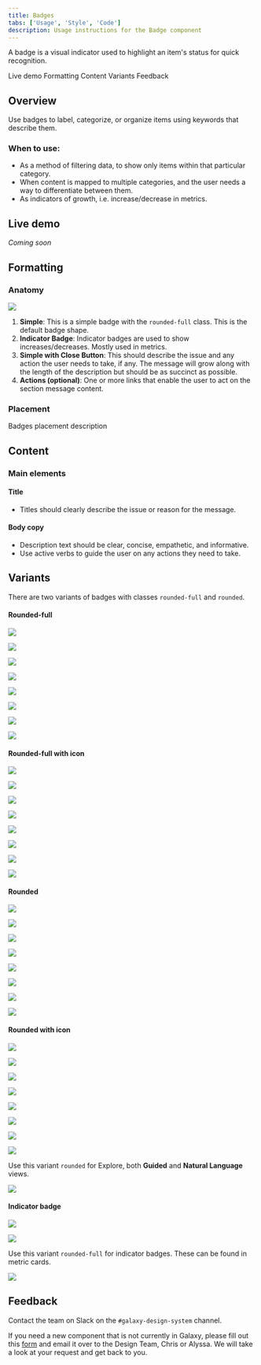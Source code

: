 ```yaml
---
title: Badges
tabs: ['Usage', 'Style', 'Code']
description: Usage instructions for the Badge component
---
```


<PageDescription>

A badge is a visual indicator used to highlight an item's status for quick recognition.

</PageDescription>

<AnchorLinks>

<AnchorLink>Live demo</AnchorLink>
<AnchorLink>Formatting</AnchorLink>
<AnchorLink>Content</AnchorLink>
<AnchorLink>Variants</AnchorLink>
<AnchorLink>Feedback</AnchorLink>

</AnchorLinks>

## Overview

Use badges to label, categorize, or organize items using keywords that describe them.

### When to use:

- As a method of filtering data, to show only items within that particular category.
- When content is mapped to multiple categories, and the user needs a way to differentiate between them.
- As indicators of growth, i.e. increase/decrease in metrics. 

## Live demo

*Coming soon*

## Formatting

### Anatomy

<Row>
<Column colLg={10}>

<img src="https://res.cloudinary.com/dgcfg5cwe/image/upload/v1643659538/badges_uheraa.svg"></img>

</Column>
</Row>


1. **Simple**: This is a simple badge with the ```rounded-full``` class. This is the default badge shape.
2. **Indicator Badge**: Indicator badges are used to show increases/decreases. Mostly used in metrics. 
3. **Simple with Close Button**: This should describe the issue and any action the user needs to take, if any. The message will grow along with the length of the description but should be as succinct as possible.
3. **Actions (optional)**: One or more links that enable the user to act on the section message content.

### Placement

Badges placement description

## Content

### Main elements

#### Title

- Titles should clearly describe the issue or reason for the message.

#### Body copy

- Description text should be clear, concise, empathetic, and informative.
- Use active verbs to guide the user on any actions they need to take.

## Variants

There are two variants of badges with classes ```rounded-full``` and ```rounded```. 

#### Rounded-full 

<Row>
<Column colLg={1}>

<img src="https://res.cloudinary.com/dgcfg5cwe/image/upload/v1644204260/Badge-success_n65aaj.svg"></img>

</Column>
<Column colLg={1}>

<img src="https://res.cloudinary.com/dgcfg5cwe/image/upload/v1644204260/Badge-warning_b0hdat.svg"></img>

</Column>
<Column colLg={1}>

<img src="https://res.cloudinary.com/dgcfg5cwe/image/upload/v1644204548/Badge-error_btoju0.svg"></img>

</Column>
<Column colLg={1} style="padding-left: 0px; padding-right: 0px;">

<img src="https://res.cloudinary.com/dgcfg5cwe/image/upload/v1644204791/Badge-info_y35yeu.svg"></img>

</Column>
<Column colLg={1}>

<img src="https://res.cloudinary.com/dgcfg5cwe/image/upload/v1644204260/Badge-neutral_k61msz.svg"></img>

</Column>
<Column colLg={1}>

<img src="https://res.cloudinary.com/dgcfg5cwe/image/upload/v1644204260/Badge-purple_ufzblh.svg"></img>

</Column>
<Column colLg={1}>

<img src="https://res.cloudinary.com/dgcfg5cwe/image/upload/v1644204677/Badge-indigo_thflab.svg"></img>

</Column>
<Column colLg={1}>

<img src="https://res.cloudinary.com/dgcfg5cwe/image/upload/v1644204260/Badge-pink_pwipqg.svg"></img>

</Column>
</Row>

#### Rounded-full with icon 

<Row>
<Column colLg={1} style="padding-right: 0px;">

<img src="https://res.cloudinary.com/dgcfg5cwe/image/upload/v1644205331/Badge-success-icon_ibysqc.svg"></img>

</Column>
<Column colLg={1} style="padding-right: 0px;">

<img src="https://res.cloudinary.com/dgcfg5cwe/image/upload/v1644205214/Badge-warning-icon_xnsjmk.svg"></img>

</Column>
<Column colLg={1}>

<img src="https://res.cloudinary.com/dgcfg5cwe/image/upload/v1644205212/Badge-error-icon_ifv2j6.svg"></img>

</Column>
<Column colLg={1} style="padding-left: 0px; padding-right: 0px;">

<img src="https://res.cloudinary.com/dgcfg5cwe/image/upload/v1644205212/Badge-info-icon_tpxnpm.svg"></img>

</Column>
<Column colLg={1}>

<img src="https://res.cloudinary.com/dgcfg5cwe/image/upload/v1644205212/Badge-neutral-icon_tvfvha.svg"></img>

</Column>
<Column colLg={1}>

<img src="https://res.cloudinary.com/dgcfg5cwe/image/upload/v1644205212/Badge-purple-icon_bwnvix.svg"></img>

</Column>
<Column colLg={1}>

<img src="https://res.cloudinary.com/dgcfg5cwe/image/upload/v1644205212/Badge-indigo-icon_lttsno.svg"></img>

</Column>
<Column colLg={1}>

<img src="https://res.cloudinary.com/dgcfg5cwe/image/upload/v1644205212/Badge-pink-icon_uorxyn.svg"></img>

</Column>
</Row>


#### Rounded

<Row>
<Column colLg={1} style="padding-right: 0px;">

<img src="https://res.cloudinary.com/dgcfg5cwe/image/upload/v1644206014/rounded-success_r6rph4.svg"></img>

</Column>
<Column colLg={1} style="padding-right: 0px;">

<img src="https://res.cloudinary.com/dgcfg5cwe/image/upload/v1644206014/rounded-warning_eai5hh.svg"></img>

</Column>
<Column colLg={1}>

<img src="https://res.cloudinary.com/dgcfg5cwe/image/upload/v1644206012/rounded-error_wpyx84.svg"></img>

</Column>
<Column colLg={1} style="padding-left: 0px; padding-right: 0px;">

<img src="https://res.cloudinary.com/dgcfg5cwe/image/upload/v1644206012/info-rounded_g4ijvw.svg"></img>

</Column>
<Column colLg={1}>

<img src="https://res.cloudinary.com/dgcfg5cwe/image/upload/v1644206012/neutral-rounded_nhshck.svg"></img>

</Column>
<Column colLg={1}>

<img src="https://res.cloudinary.com/dgcfg5cwe/image/upload/v1644206012/purple-rounded_csfilo.svg"></img>

</Column>
<Column colLg={1}>

<img src="https://res.cloudinary.com/dgcfg5cwe/image/upload/v1644206012/indigo-rounded_s77his.svg"></img>

</Column>
<Column colLg={1}>

<img src="https://res.cloudinary.com/dgcfg5cwe/image/upload/v1644206012/pink-rounded_ahkjlt.svg"></img>

</Column>
</Row>

#### Rounded with icon

<Row>
<Column colLg={1} style="padding-right: 0px;">

<img src="https://res.cloudinary.com/dgcfg5cwe/image/upload/v1644206305/rounded-success-icon_nhcton.svg"></img>

</Column>
<Column colLg={1} style="padding-right: 0px;">

<img src="https://res.cloudinary.com/dgcfg5cwe/image/upload/v1644206307/rounded-warning-icon_alnr3z.svg"></img>

</Column>
<Column colLg={1}>

<img src="https://res.cloudinary.com/dgcfg5cwe/image/upload/v1644206305/rounded-error-icon_q1g50o.svg"></img>

</Column>
<Column colLg={1} style="padding-left: 0px; padding-right: 0px;">

<img src="https://res.cloudinary.com/dgcfg5cwe/image/upload/v1644206305/rounded-info-icon_dfu5qz.svg"></img>

</Column>
<Column colLg={1}>

<img src="https://res.cloudinary.com/dgcfg5cwe/image/upload/v1644206305/rounded-neutral-icon_iqemmv.svg"></img>

</Column>
<Column colLg={1}>

<img src="https://res.cloudinary.com/dgcfg5cwe/image/upload/v1644206305/rounded-purple-icon_xpvolh.svg"></img>

</Column>
<Column colLg={1}>

<img src="https://res.cloudinary.com/dgcfg5cwe/image/upload/v1644206305/rounded-indigo-icon_njzj9s.svg"></img>

</Column>
<Column colLg={1}>

<img src="https://res.cloudinary.com/dgcfg5cwe/image/upload/v1644206307/rounded-pink-icon_tdw7cm.svg"></img>

</Column>
</Row>

Use this variant ```rounded``` for Explore, both **Guided** and **Natural Language** views.

<Row>
<Column colLg={8}>

<img src="https://res.cloudinary.com/dgcfg5cwe/image/upload/v1644206946/rounded-use_qqdnyf.svg"></img>

</Column>
</Row>

#### Indicator badge

<Row>
<Column colLg={1}>

<img src="https://res.cloudinary.com/dgcfg5cwe/image/upload/v1644206691/indic-success_jnpdlg.svg"></img>

</Column>
<Column colLg={1}>

<img src="https://res.cloudinary.com/dgcfg5cwe/image/upload/v1644206691/indic-error_cgaqq0.svg"></img>

</Column>
</Row>

Use this variant ```rounded-full``` for indicator badges. These can be found in metric cards.

<Row>
<Column colLg={8}>

<img src="https://res.cloudinary.com/dgcfg5cwe/image/upload/v1643768245/Metric_pkl4kf.svg"></img>

</Column>
</Row>

## Feedback

Contact the team on Slack on the ```#galaxy-design-system``` channel. 

If you need a new component that is not currently in Galaxy, please fill out this <a href="https://docs.google.com/document/d/1heu6QMCxnE8Hnu1AtyucOzcduhUYSyDmg5SEj05Rqb0/edit">form</a> and email it over to the Design Team, Chris or Alyssa. We will take a look at your request and get back to you.

